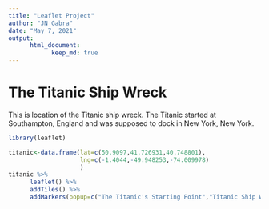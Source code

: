 ```yaml
---
title: "Leaflet Project"
author: "JN Gabra"
date: "May 7, 2021"
output: 
      html_document:
            keep_md: true
---
```

# The Titanic Ship Wreck
This is location of the Titanic ship wreck. The Titanic started at Southampton, England and was supposed to dock in New York, New York.

```r
library(leaflet)

titanic<-data.frame(lat=c(50.9097,41.726931,40.748801),
                    lng=c(-1.4044,-49.948253,-74.009978)
                    )
titanic %>%
      leaflet() %>%
      addTiles() %>%
      addMarkers(popup=c("The Titanic's Starting Point","Titanic Ship Wreck","The Titanic's Desired Destination"))

```

